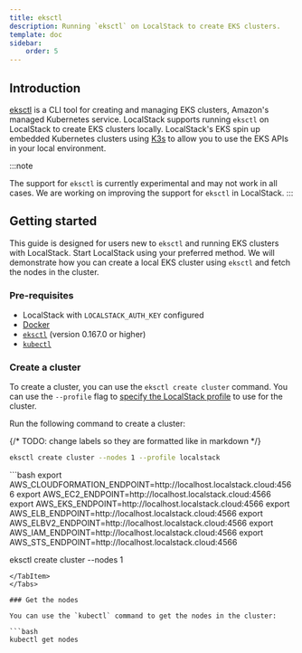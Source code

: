 ```yaml
---
title: eksctl
description: Running `eksctl` on LocalStack to create EKS clusters.
template: doc
sidebar:
    order: 5
---
```


## Introduction

[eksctl](https://eksctl.io/) is a CLI tool for creating and managing EKS clusters, Amazon's managed Kubernetes service.
LocalStack supports running `eksctl` on LocalStack to create EKS clusters locally.
LocalStack's EKS spin up embedded Kubernetes clusters using [K3s](https://github.com/k3s-io/k3s) to allow you to use the EKS APIs in your local environment.

:::note

The support for `eksctl` is currently experimental and may not work in all cases.
We are working on improving the support for `eksctl` in LocalStack.
:::

## Getting started

This guide is designed for users new to `eksctl` and running EKS clusters with LocalStack.
Start LocalStack using your preferred method.
We will demonstrate how you can create a local EKS cluster using `eksctl` and fetch the nodes in the cluster.

### Pre-requisites

- LocalStack with `LOCALSTACK_AUTH_KEY` configured
- [Docker](https://www.docker.com/)
- [`eksctl`](https://eksctl.io/) (version 0.167.0 or higher)
- [`kubectl`](https://kubernetes.io/docs/tasks/tools/#kubectl)

### Create a cluster

To create a cluster, you can use the `eksctl create cluster` command.
You can use the `--profile` flag to [specify the LocalStack profile](https://docs.localstack.cloud/user-guide/integrations/aws-cli/#configuring-a-custom-profile) to use for the cluster.

Run the following command to create a cluster:

{/* TODO: change labels so they are formatted like **<text>** in markdown */}
<Tabs>
<TabItem label="**Older Versions (<= eksctl v0.180.0)**">
```bash
eksctl create cluster --nodes 1 --profile localstack
```
</TabItem>
<TabItem label="**Newer Versions (>= eksctl v0.181.0)**">
```bash
export AWS_CLOUDFORMATION_ENDPOINT=http://localhost.localstack.cloud:4566
export AWS_EC2_ENDPOINT=http://localhost.localstack.cloud:4566
export AWS_EKS_ENDPOINT=http://localhost.localstack.cloud:4566
export AWS_ELB_ENDPOINT=http://localhost.localstack.cloud:4566
export AWS_ELBV2_ENDPOINT=http://localhost.localstack.cloud:4566
export AWS_IAM_ENDPOINT=http://localhost.localstack.cloud:4566
export AWS_STS_ENDPOINT=http://localhost.localstack.cloud:4566

eksctl create cluster --nodes 1
```
</TabItem>
</Tabs>

### Get the nodes

You can use the `kubectl` command to get the nodes in the cluster:

```bash
kubectl get nodes
```
